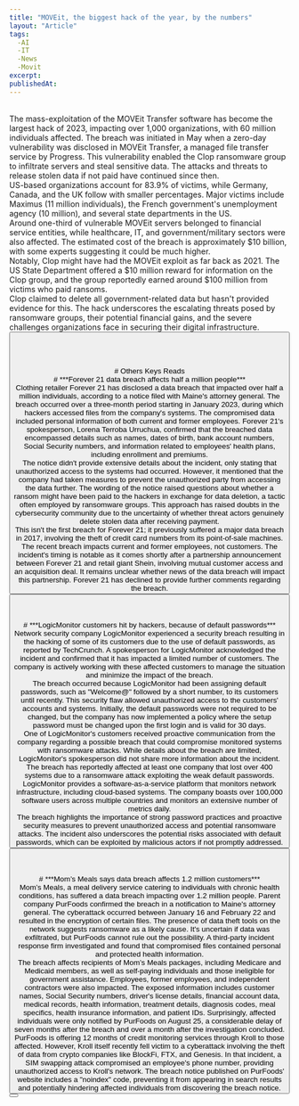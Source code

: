 ```yaml
---
title: "MOVEit, the biggest hack of the year, by the numbers"
layout: "Article"
tags: 
  -AI 
  -IT
  -News
  -Movit
excerpt:
publishedAt:
---
```

<br/>
The mass-exploitation of the MOVEit Transfer software has become the largest hack of 2023, impacting over 1,000 organizations, with 60 million individuals affected. The breach was initiated in May when a zero-day vulnerability was disclosed in MOVEit Transfer, a managed file transfer service by Progress. This vulnerability enabled the Clop ransomware group to infiltrate servers and steal sensitive data. The attacks and threats to release stolen data if not paid have continued since then.
<br/>
US-based organizations account for 83.9% of victims, while Germany, Canada, and the UK follow with smaller percentages. Major victims include Maximus (11 million individuals), the French government's unemployment agency (10 million), and several state departments in the US.
<br/>
Around one-third of vulnerable MOVEit servers belonged to financial service entities, while healthcare, IT, and government/military sectors were also affected. The estimated cost of the breach is approximately $10 billion, with some experts suggesting it could be much higher.
<br/>
Notably, Clop might have had the MOVEit exploit as far back as 2021. The US State Department offered a $10 million reward for information on the Clop group, and the group reportedly earned around $100 million from victims who paid ransoms.
<br/>
Clop claimed to delete all government-related data but hasn't provided evidence for this. The hack underscores the escalating threats posed by ransomware groups, their potential financial gains, and the severe challenges organizations face in securing their digital infrastructure.
<br/>
<Button
  address="https://techcrunch.com/2023/08/25/moveit-mass-hack-by-the-numbers/"
  text="Source"
/>
<br/>
<br/>
<br/>
<br/>
# Others Keys Reads
<br/>
# ***Forever 21 data breach affects half a million people***
<br/>
<Image src="/forever21-getty-store-front.jpeg" alt="" width={700} height={650} />
<br />
Clothing retailer Forever 21 has disclosed a data breach that impacted over half a million individuals, according to a notice filed with Maine's attorney general. The breach occurred over a three-month period starting in January 2023, during which hackers accessed files from the company's systems. The compromised data included personal information of both current and former employees. Forever 21's spokesperson, Lorena Terroba Urruchua, confirmed that the breached data encompassed details such as names, dates of birth, bank account numbers, Social Security numbers, and information related to employees' health plans, including enrollment and premiums.
<br/>
The notice didn't provide extensive details about the incident, only stating that unauthorized access to the systems had occurred. However, it mentioned that the company had taken measures to prevent the unauthorized party from accessing the data further. The wording of the notice raised questions about whether a ransom might have been paid to the hackers in exchange for data deletion, a tactic often employed by ransomware groups. This approach has raised doubts in the cybersecurity community due to the uncertainty of whether threat actors genuinely delete stolen data after receiving payment.
<br/>
This isn't the first breach for Forever 21; it previously suffered a major data breach in 2017, involving the theft of credit card numbers from its point-of-sale machines. The recent breach impacts current and former employees, not customers. The incident's timing is notable as it comes shortly after a partnership announcement between Forever 21 and retail giant Shein, involving mutual customer access and an acquisition deal. It remains unclear whether news of the data breach will impact this partnership. Forever 21 has declined to provide further comments regarding the breach.
<br/>
<Button
  address="https://techcrunch.com/2023/08/31/forever-21-data-breach-half-million/"
  text="Source"
/>
<br/>
<br/>
<br/>
# ***LogicMonitor customers hit by hackers, because of default passwords***
<br/>
<Image src="/weak-password.jpeg" alt="" width={700} height={650} />
<br />
Network security company LogicMonitor experienced a security breach resulting in the hacking of some of its customers due to the use of default passwords, as reported by TechCrunch. A spokesperson for LogicMonitor acknowledged the incident and confirmed that it has impacted a limited number of customers. The company is actively working with these affected customers to manage the situation and minimize the impact of the breach.
<br/>
The breach occurred because LogicMonitor had been assigning default passwords, such as "Welcome@" followed by a short number, to its customers until recently. This security flaw allowed unauthorized access to the customers' accounts and systems. Initially, the default passwords were not required to be changed, but the company has now implemented a policy where the setup password must be changed upon the first login and is valid for 30 days.
<br/>
One of LogicMonitor's customers received proactive communication from the company regarding a possible breach that could compromise monitored systems with ransomware attacks. While details about the breach are limited, LogicMonitor's spokesperson did not share more information about the incident.
<br/>
The breach has reportedly affected at least one company that lost over 400 systems due to a ransomware attack exploiting the weak default passwords. LogicMonitor provides a software-as-a-service platform that monitors network infrastructure, including cloud-based systems. The company boasts over 100,000 software users across multiple countries and monitors an extensive number of metrics daily.
<br/>
The breach highlights the importance of strong password practices and proactive security measures to prevent unauthorized access and potential ransomware attacks. The incident also underscores the potential risks associated with default passwords, which can be exploited by malicious actors if not promptly addressed.
<br/>
<Button
  address="https://techcrunch.com/2023/08/31/logicmonitor-customers-hit-by-hackers-because-of-default-passwords/"
  text="Source"
/>
<br/>
<br/>
<br/>
# ***Mom’s Meals says data breach affects 1.2 million customers***
<br/>
<Image src="/gettyimages-517500435.jpeg" alt="" width={700} height={650} />
<br />
Mom’s Meals, a meal delivery service catering to individuals with chronic health conditions, has suffered a data breach impacting over 1.2 million people. Parent company PurFoods confirmed the breach in a notification to Maine's attorney general. The cyberattack occurred between January 16 and February 22 and resulted in the encryption of certain files. The presence of data theft tools on the network suggests ransomware as a likely cause. It's uncertain if data was exfiltrated, but PurFoods cannot rule out the possibility. A third-party incident response firm investigated and found that compromised files contained personal and protected health information.
<br/>
The breach affects recipients of Mom’s Meals packages, including Medicare and Medicaid members, as well as self-paying individuals and those ineligible for government assistance. Employees, former employees, and independent contractors were also impacted. The exposed information includes customer names, Social Security numbers, driver's license details, financial account data, medical records, health information, treatment details, diagnosis codes, meal specifics, health insurance information, and patient IDs. Surprisingly, affected individuals were only notified by PurFoods on August 25, a considerable delay of seven months after the breach and over a month after the investigation concluded.
<br/>
PurFoods is offering 12 months of credit monitoring services through Kroll to those affected. However, Kroll itself recently fell victim to a cyberattack involving the theft of data from crypto companies like BlockFi, FTX, and Genesis. In that incident, a SIM swapping attack compromised an employee's phone number, providing unauthorized access to Kroll's network. The breach notice published on PurFoods' website includes a "noindex" code, preventing it from appearing in search results and potentially hindering affected individuals from discovering the breach notice.
<br/>
<Button
  address="https://techcrunch.com/2023/08/29/moms-meals-says-data-breach-affects-1-2-million-customers/"
  text="Source"
/>
